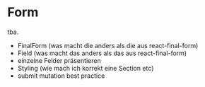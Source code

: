 
<Meta title="Docs/Components/Form" />

# Form

tba.

-   FinalForm (was macht die anders als die aus react-final-form)
-   Field (was macht das anders als das aus react-final-form)
-   einzelne Felder präsentieren
-   Styling (wie mach ich korrekt eine Section etc)
-   submit mutation best practice
